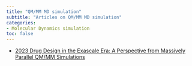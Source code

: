 ```yaml
---
title: "QM/MM MD simulation"
subtitle: "Articles on QM/MM MD simulation"
categories:
- Molecular Dynamics simulation
toc: false
---
```



* [2023 Drug Design in the Exascale Era: A Perspective from Massively Parallel QM/MM Simulations](https://doi.org/10.1021/acs.jcim.3c00557){target="_blank"}